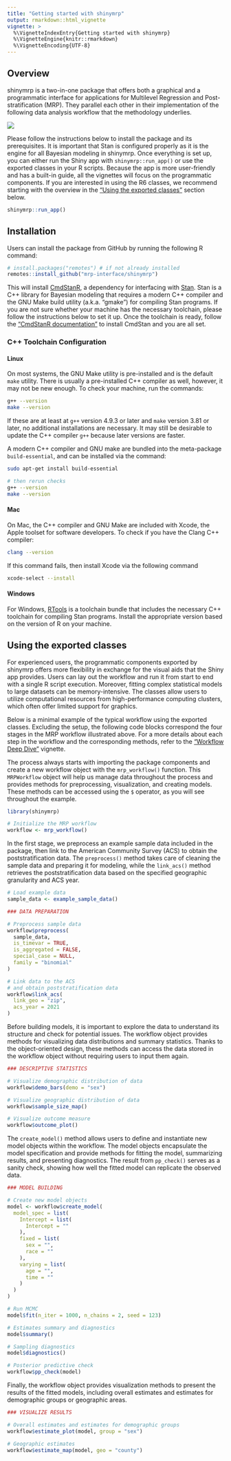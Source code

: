 ```yaml
---
title: "Getting started with shinymrp"
output: rmarkdown::html_vignette
vignette: >
  %\VignetteIndexEntry{Getting started with shinymrp}
  %\VignetteEngine{knitr::rmarkdown}
  %\VignetteEncoding{UTF-8}
---
```


## Overview

shinymrp is a two-in-one package that offers both a graphical and a programmatic interface for applications for Multilevel Regression and Post-stratification (MRP). They parallel each other in their implementation of the following data analysis workflow that the methodology underlies.

![](./figures/workflow.png)

Please follow the instructions below to install the package and its prerequisites. It is important that Stan is configured properly as it is the engine for all Bayesian modeling in shinymrp. Once everything is set up, you can either run the Shiny app with `shinymrp::run_app()` or use the exported classes in your R scripts. Because the app is more user-friendly and has a built-in guide, all the vignettes will focus on the programmatic components. If you are interested in using the R6 classes, we recommend starting with the overview in the ["Using the exported classes"](https://mrp-interface.github.io/shinymrp/articles/getting-started#using-the-exported-classes) section below.

```r
shinymrp::run_app()
```

## Installation
Users can install the package from GitHub by running the following R command:

```r
# install.packages("remotes") # if not already installed
remotes::install_github("mrp-interface/shinymrp")
```

This will install [CmdStanR](https://mc-stan.org/cmdstanr/), a dependency for interfacing with [Stan](https://mc-stan.org/).
Stan is a C++ library for Bayesian modeling that requires a modern C++ compiler and the GNU Make build utility (a.k.a. “gmake”) for compiling Stan programs.
If you are not sure whether your machine has the necessary toolchain, please follow the instructions below to set it up.
Once the toolchain is ready, follow the ["CmdStanR documentation"](https://mc-stan.org/cmdstanr/articles/cmdstanr.html#installing-cmdstan) to install CmdStan and you are all set.

### C++ Toolchain Configuration

#### Linux

On most systems, the GNU Make utility is pre-installed and is the default `make` utility.
There is usually a pre-installed C++ compiler as well, however, it may not be new enough.
To check your machine, run the commands:

```bash
g++ --version
make --version
```

If these are at least at `g++` version 4.9.3 or later and
`make` version 3.81 or later, no additional installations are
necessary. It may still be desirable to update the C++ compiler `g++` because later versions are faster.

A modern C++ compiler and GNU make are bundled into the meta-package `build-essential`,
and can be installed via the command:

```bash
sudo apt-get install build-essential

# then rerun checks
g++ --version
make --version
```

#### Mac

On Mac, the C++ compiler and GNU Make are included with Xcode, the Apple toolset for software developers.
To check if you have the Clang C++ compiler:

```bash
clang --version
```

If this command fails, then install Xcode via the following command

```bash
xcode-select --install
```


#### Windows

For Windows, [RTools](https://cran.r-project.org/bin/windows/Rtools/) is a toolchain bundle that includes the necessary C++ toolchain for compiling Stan programs. Install the appropriate version based on the version of R on your machine.




## Using the exported classes

For experienced users, the programmatic components exported by shinymrp offers more flexibility in exchange for the visual aids that the Shiny app provides. Users can lay out the workflow and run it from start to end with a single R script execution. Moreover, fitting complex statistical models to large datasets can be memory-intensive. The classes allow users to utilize computational resources from high-performance computing clusters, which often offer limited support for graphics.

Below is a minimal example of the typical workflow using the exported classes. Excluding the setup, the following code blocks correspond the four stages in the MRP workflow illustrated above. For a more details about each step in the workflow and the corresponding methods, refer to the ["Workflow Deep Dive"](https://mrp-interface.github.io/shinymrp/articles/workflow.html) vignette.

The process always starts with importing the package components and create a new workflow object with the `mrp_workflow()` function. This `MRPWorkflow` object will help us manage data throughout the process and provides methods for preprocessing, visualization, and creating models. These methods can be accessed using the `$` operator, as you will see throughout the example.

```r
library(shinymrp)

# Initialize the MRP workflow
workflow <- mrp_workflow()

```

In the first stage, we preprocess an example sample data included in the package, then link to the American Community Survey (ACS) to obtain the poststratification data. The `preprocess()` method takes care of cleaning the sample data and preparing it for modeling, while the `link_acs()` method retrieves the poststratification data based on the specified geographic granularity and ACS year.

```r
# Load example data
sample_data <- example_sample_data()

### DATA PREPARATION

# Preprocess sample data
workflow$preprocess(
  sample_data,
  is_timevar = TRUE,
  is_aggregated = FALSE,
  special_case = NULL,
  family = "binomial"
)

# Link data to the ACS
# and obtain poststratification data
workflow$link_acs(
  link_geo = "zip",
  acs_year = 2021
)
```

Before building models, it is important to explore the data to understand its structure and check for potential issues. The workflow object provides methods for visualizing data distributions and summary statistics. Thanks to the object-oriented design, these methods can access the data stored in the workflow object without requiring users to input them again.

```r
### DESCRIPTIVE STATISTICS

# Visualize demographic distribution of data
workflow$demo_bars(demo = "sex")

# Visualize geographic distribution of data
workflow$sample_size_map()

# Visualize outcome measure
workflow$outcome_plot()
```

The `create_model()` method allows users to define and instantiate new model objects within the workflow. The model objects encapsulate the model specification and provide methods for fitting the model, summarizing results, and presenting diagnostics.
The result from `pp_check()`  serves as a sanity check, showing how well the fitted model can replicate the observed data.

```r
### MODEL BUILDING

# Create new model objects
model <- workflow$create_model(
  model_spec = list(
    Intercept = list(
      Intercept = ""
    ),
    fixed = list(
      sex = "",
      race = ""
    ),
    varying = list(
      age = "",
      time = ""
    )
  )
)

# Run MCMC
model$fit(n_iter = 1000, n_chains = 2, seed = 123)

# Estimates summary and diagnostics
model$summary()

# Sampling diagnostics
model$diagnostics()

# Posterior predictive check
workflow$pp_check(model)
```

Finally, the workflow object provides visualization methods to present the results of the fitted models, including overall estimates and estimates for demographic groups or geographic areas.

```r
### VISUALIZE RESULTS

# Overall estimates and estimates for demographic groups
workflow$estimate_plot(model, group = "sex")

# Geographic estimates
workflow$estimate_map(model, geo = "county")

```
